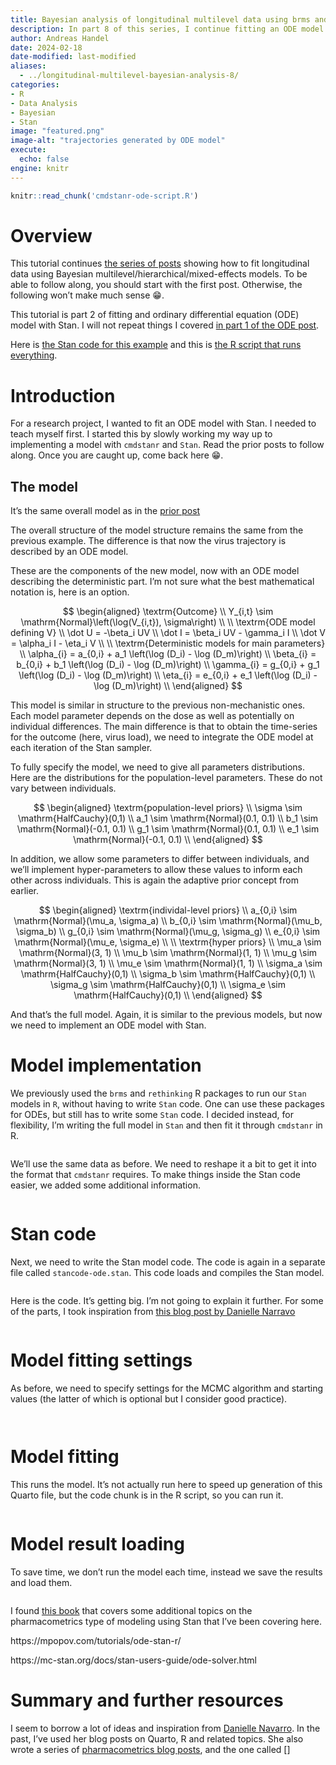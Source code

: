 ```yaml
---
title: Bayesian analysis of longitudinal multilevel data using brms and rethinking - part 8  
description: In part 8 of this series, I continue fitting an ODE model using Stan.
author: Andreas Handel
date: 2024-02-18
date-modified: last-modified
aliases: 
  - ../longitudinal-multilevel-bayesian-analysis-8/
categories: 
- R
- Data Analysis
- Bayesian
- Stan
image: "featured.png"
image-alt: "trajectories generated by ODE model"
execute:
  echo: false
engine: knitr
---
```




```r
knitr::read_chunk('cmdstanr-ode-script.R')
```

# Overview

This tutorial continues [the series of posts](/posts/2022-02-22-longitudinal-multilevel-bayes-1/)
showing how to fit longitudinal data using Bayesian multilevel/hierarchical/mixed-effects models. To be able to follow along, you should start with the first post. Otherwise, the following won't make much sense 😁.

This tutorial is part 2 of fitting and ordinary differential equation (ODE) model with Stan. I will not repeat things I covered [in part 1 of the ODE post]().

Here is [the Stan code for this example](stancode-ode.stan) and this is [the R script that runs everything](cmdstanr-ode-script.R).



# Introduction

For a research project, I wanted to fit an ODE model with Stan. I needed to teach myself first. I started this by slowly working my way up to implementing a model with `cmdstanr` and `Stan`. Read the prior posts to follow along. Once you are caught up, come back here 😁.






## The model

It's the same overall model as in the [prior post]()



The overall structure of the model structure remains the same from the previous example. The difference is that now the virus trajectory is described by an ODE model.

These are the components of the new model, now with an ODE model describing the deterministic part.
I'm not sure what the best mathematical notation is, here is an option.

$$
\begin{aligned}
\textrm{Outcome} \\
Y_{i,t}   \sim \mathrm{Normal}\left(\log(V_{i,t}), \sigma\right) \\
\\
\textrm{ODE model defining V} \\
\dot U  = -\beta_i UV \\ 
\dot I  = \beta_i UV - \gamma_i I \\
\dot V  = \alpha_i I - \eta_i V \\
\\
\textrm{Deterministic models for main parameters} \\
\alpha_{i}   =  a_{0,i} + a_1 \left(\log (D_i) - \log (D_m)\right)  \\
\beta_{i}   =  b_{0,i} + b_1 \left(\log (D_i) - \log (D_m)\right) \\
\gamma_{i}   =  g_{0,i} + g_1 \left(\log (D_i) - \log (D_m)\right) \\
\eta_{i}   =  e_{0,i} + e_1 \left(\log (D_i) - \log (D_m)\right) \\
\end{aligned}
$$

This model is similar in structure to the previous non-mechanistic ones. Each model parameter depends on the dose as well as potentially on individual differences. The main difference is that to obtain the time-series for the outcome (here, virus load), we need to integrate the ODE model at each iteration of the Stan sampler.


To fully specify the model, we need to give all parameters distributions. 
Here are the distributions for the population-level parameters. These do not vary between individuals.


$$
\begin{aligned}
\textrm{population-level priors} \\
\sigma  \sim \mathrm{HalfCauchy}(0,1)  \\
a_1 \sim \mathrm{Normal}(0.1, 0.1) \\
b_1 \sim \mathrm{Normal}(-0.1, 0.1) \\
g_1 \sim \mathrm{Normal}(0.1, 0.1) \\
e_1 \sim \mathrm{Normal}(-0.1, 0.1) \\
\end{aligned}
$$


In addition, we allow some parameters to differ between individuals, and we'll implement hyper-parameters to allow these values to inform each other across individuals. This is again the adaptive prior concept from earlier.


$$
\begin{aligned}
\textrm{individal-level priors} \\
a_{0,i} \sim \mathrm{Normal}(\mu_a, \sigma_a) \\
b_{0,i}  \sim \mathrm{Normal}(\mu_b, \sigma_b) \\
g_{0,i} \sim \mathrm{Normal}(\mu_g, \sigma_g) \\
e_{0,i}  \sim \mathrm{Normal}(\mu_e, \sigma_e) \\
\\
\textrm{hyper priors} \\
\mu_a  \sim \mathrm{Normal}(3, 1) \\
\mu_b  \sim \mathrm{Normal}(1, 1) \\
\mu_g  \sim \mathrm{Normal}(3, 1) \\
\mu_e  \sim \mathrm{Normal}(1, 1) \\
\sigma_a  \sim \mathrm{HalfCauchy}(0,1)  \\
\sigma_b  \sim \mathrm{HalfCauchy}(0,1)  \\
\sigma_g  \sim \mathrm{HalfCauchy}(0,1)  \\
\sigma_e  \sim \mathrm{HalfCauchy}(0,1)  \\
\end{aligned}
$$

And that's the full model. Again, it is similar to the previous models, but now we need to implement an ODE model with Stan. 



# Model implementation

We previously used the `brms` and `rethinking` R packages to run our `Stan` models in `R`, without having to write `Stan` code. One can use these packages for ODEs, but still has to write some `Stan` code. I decided instead, for flexibility, I'm writing the full model in `Stan` and then fit it through `cmdstanr` in R.


```r
```

We'll use the same data as before. We need to reshape it a bit to get it into the format that `cmdstanr` requires. To make things inside the Stan code easier, we added some additional information.


```r
```


# Stan code

Next, we need to write the Stan model code. The code is again in a separate file called `stancode-ode.stan`. This code loads and compiles the Stan model.

```r
```

Here is the code. It's getting big. I'm not going to explain it further. For some of the parts, I took inspiration from [this blog post by Danielle Narravo](https://blog.djnavarro.net/posts/2023-06-10_pop-pk-models/) 


```.stan
```

# Model fitting settings

As before, we need to specify settings for the MCMC algorithm and starting values (the latter of which is optional but I consider good practice).

```r
```

```r
```


# Model fitting 


This runs the model. It's not actually run here to speed up generation of this Quarto file, but the code chunk is in the R script, so you can run it.

```r
```


# Model result loading

To save time, we don't run the model each time, instead we save the results and load them.

```r
```






I found [this book](https://stanpmx.github.io/) that covers some additional topics on the pharmacometrics type of modeling using Stan that I've been covering here. 



https://mpopov.com/tutorials/ode-stan-r/

https://mc-stan.org/docs/stan-users-guide/ode-solver.html







# Summary and further resources

I seem to borrow a lot of ideas and inspiration from [Danielle Navarro](https://djnavarro.net/). In the past, I've used her blog posts on Quarto, R and related topics. She also wrote a series of [pharmacometrics blog posts](https://blog.djnavarro.net/#category=Pharmacometrics), and the one called [] 








